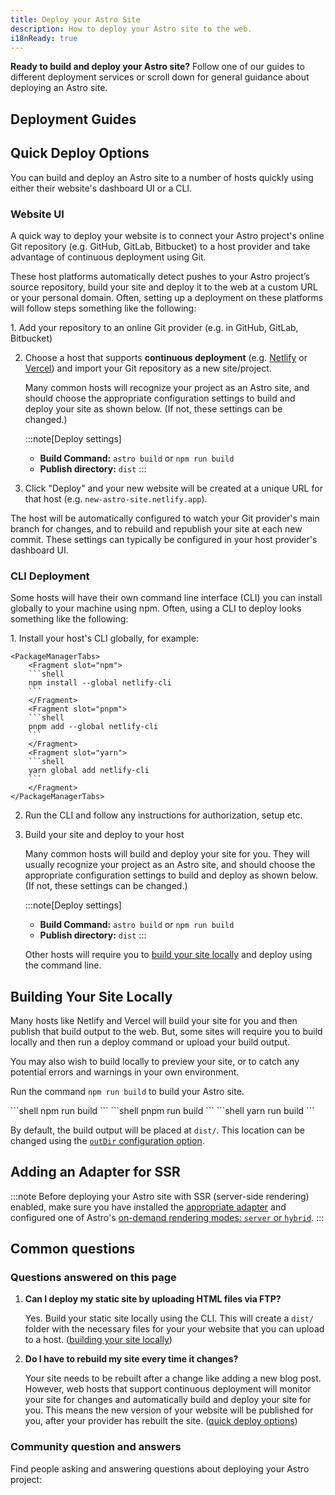 ```yaml
---
title: Deploy your Astro Site
description: How to deploy your Astro site to the web.
i18nReady: true
---
```



**Ready to build and deploy your Astro site?** Follow one of our guides to different deployment services or scroll down for general guidance about deploying an Astro site.

## Deployment Guides

<DeployGuidesNav />

## Quick Deploy Options

You can build and deploy an Astro site to a number of hosts quickly using either their website's dashboard UI or a CLI.

### Website UI

A quick way to deploy your website is to connect your Astro project's online Git repository (e.g. GitHub, GitLab, Bitbucket) to a host provider and take advantage of continuous deployment using Git.

These host platforms automatically detect pushes to your Astro project’s source repository, build your site and deploy it to the web at a custom URL or your personal domain. Often, setting up a deployment on these platforms will follow steps something like the following:

<Steps>
1. Add your repository to an online Git provider (e.g. in GitHub, GitLab, Bitbucket)

2. Choose a host that supports **continuous deployment** (e.g. [Netlify](/en/guides/deploy/netlify/) or [Vercel](/en/guides/deploy/vercel/)) and import your Git repository as a new site/project.

    Many common hosts will recognize your project as an Astro site, and should choose the appropriate configuration settings to build and deploy your site as shown below. (If not, these settings can be changed.)

    :::note[Deploy settings]
    - **Build Command:** `astro build` or `npm run build`
    - **Publish directory:** `dist`
    :::

3. Click "Deploy" and your new website will be created at a unique URL for that host (e.g. `new-astro-site.netlify.app`).
</Steps>

The host will be automatically configured to watch your Git provider's main branch for changes, and to rebuild and republish your site at each new commit. These settings can typically be configured in your host provider's dashboard UI.

### CLI Deployment

Some hosts will have their own command line interface (CLI) you can install globally to your machine using npm. Often, using a CLI to deploy looks something like the following:

<Steps>
1. Install your host's CLI globally, for example:

    <PackageManagerTabs>
        <Fragment slot="npm">
        ```shell
        npm install --global netlify-cli
        ```
        </Fragment>
        <Fragment slot="pnpm">
        ```shell
        pnpm add --global netlify-cli
        ```
        </Fragment>
        <Fragment slot="yarn">
        ```shell
        yarn global add netlify-cli
        ```
        </Fragment>
    </PackageManagerTabs>

2. Run the CLI and follow any instructions for authorization, setup etc.

3. Build your site and deploy to your host

    Many common hosts will build and deploy your site for you. They will usually recognize your project as an Astro site, and should choose the appropriate configuration settings to build and deploy as shown below. (If not, these settings can be changed.)

    :::note[Deploy settings]
    - **Build Command:** `astro build` or `npm run build`
    - **Publish directory:** `dist`
    :::


    Other hosts will require you to [build your site locally](#building-your-site-locally) and deploy using the command line.
</Steps>

## Building Your Site Locally

Many hosts like Netlify and Vercel will build your site for you and then publish that build output to the web. But, some sites will require you to build locally and then run a deploy command or upload your build output.

You may also wish to build locally to preview your site, or to catch any potential errors and warnings in your own environment.

Run the command `npm run build` to build your Astro site.

<PackageManagerTabs>
      <Fragment slot="npm">
      ```shell
      npm run build
      ```
      </Fragment>
      <Fragment slot="pnpm">
      ```shell
      pnpm run build
      ```
      </Fragment>
      <Fragment slot="yarn">
      ```shell
      yarn run build
      ```
      </Fragment>
  </PackageManagerTabs>

By default, the build output will be placed at `dist/`. This location can be changed using the [`outDir` configuration option](/en/reference/configuration-reference/#outdir).

## Adding an Adapter for SSR

:::note
Before deploying your Astro site with SSR (server-side rendering) enabled, make sure you have installed the [appropriate adapter](/en/guides/server-side-rendering/) and configured one of Astro's [on-demand rendering modes: `server` or `hybrid`](/en/basics/rendering-modes/#on-demand-rendered).
:::

## Common questions

### Questions answered on this page

1. **Can I deploy my static site by uploading HTML files via FTP?**

    Yes. Build your static site locally using the CLI. This will create a `dist/` folder with the necessary files for your your website that you can upload to a host. ([building your site locally](#building-your-site-locally))

2. **Do I have to rebuild my site every time it changes?**

    Your site needs to be rebuilt after a change like adding a new blog post. However, web hosts that support continuous deployment will monitor your site for changes and automatically build and deploy your site for you. This means the new version of your website will be published for you, after your provider has rebuilt the site. ([quick deploy options](#quick-deploy-options))

### Community question and answers

Find people asking and answering questions about deploying your Astro project:


<CommunityLinks
  query="deploy"
  stackOverflow="Search for questions about deployment on Stack Overflow"
  reddit="Search for questions about deployment on Reddit"
  discord="Visit our Discord <code>#support</code> channel"
/>